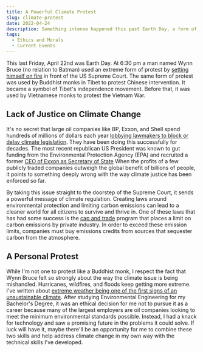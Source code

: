 ```yaml
---
title: A Powerful Climate Protest
slug: climate-protest
date: 2022-04-24
description: Something intense happened this past Earth Day, a form of extreme protest that sent a powerful message.
tags:
  - Ethics and Morals
  - Current Events
---
```


This last Friday, April 22nd was Earth Day. At 6:30 pm a man named Wynn Bruce (no relation to Batman) used an extreme form of protest by [setting himself on fire](https://news.yahoo.com/wynn-alan-bruce-climate-activist-003018890.html) in front of the US Supreme Court. The same form of protest was used by Buddhist monks in Tibet to protest Chinese intervention. It became a symbol of Tibet's independence movement. Before that, it was used by Vietnamese monks to protest the Vietnam War.

## Lack of Justice on Climate Change

It's no secret that large oil companies like BP, Exxon, and Shell spend hundreds of millions of dollars each year [lobbying lawmakers to block or delay climate legislation](https://www.theguardian.com/business/2019/mar/22/top-oil-firms-spending-millions-lobbying-to-block-climate-change-policies-says-report). They have been doing this successfully for decades. The most recent republican US President was known to gut funding from the Environmental Protection Agency (EPA) and recruited a former [CEO of Exxon as Secretary of State](https://www.seattlepi.com/national/us/article/Trump-congratulates-Exxon-Tillerson-cabinet-10981481.php) When the profits of a few publicly traded companies outweigh the global benefit of billions of people, it points to something deeply wrong with the way climate justice has been enforced so far.

By taking this issue straight to the doorstep of the Supreme Court, it sends a powerful message of climate regulation. Creating laws around environmental protection and limiting carbon emissions can lead to a cleaner world for all citizens to survive and thrive in. One of these laws that has had some success is the [cap and trade](https://en.wikipedia.org/wiki/Emissions_trading) program that places a limit on carbon emissions by private industry. In order to exceed these emission limits, companies must buy emissions credits from sources that sequester carbon from the atmosphere.

## A Personal Protest

While I'm not one to protest like a Buddhist monk, I respect the fact that Wynn Bruce felt so strongly about the way the climate issue is being mishandled. Hurricanes, wildfires, and floods keep getting more extreme. I've written about [extreme weather being one of the first signs of an unsustainable climate](https://medium.com/predict/unpredictable-hurricanes-and-city-size-fires-welcome-to-the-new-normal-in-our-extreme-climate-17e40125d163). After studying Environmental Engineering for my Bachelor's Degree, it was an ethical decision for me not to pursue it as a career because many of the largest employers are oil companies looking to meet the minimum environmental standards possible. Instead, I had a knack for technology and saw a promising future in the problems it could solve. If luck will have it, maybe there'll be an opportunity for me to combine these two skills and help address climate change in my own way with the technical skills I've developed.
